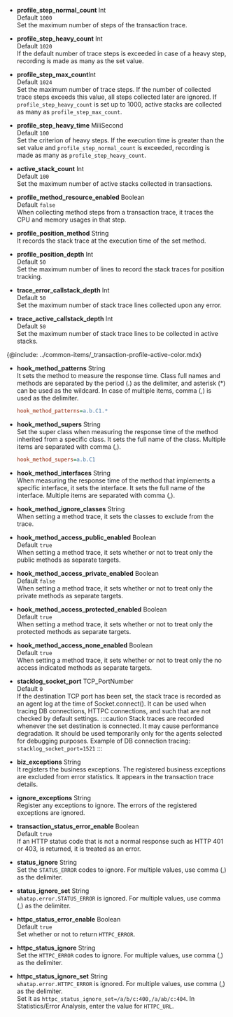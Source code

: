 -   **profile_step_normal_count** <span class='type'>Int</span><br/>
      Default `1000`<br/>
      Set the maximum number of steps of the transaction trace.

-   **profile_step_heavy_count** <span class='type'>Int</span><br/>
      Default `1020`<br/>
       If the default number of trace steps is exceeded in case of a heavy step, recording is made as many as the set value.

-   **profile_step_max_count**<span class='type'>Int</span><br/>
      Default `1024`<br/>
      Set the maximum number of trace steps. If the number of collected trace steps exceeds this value, all steps collected later are ignored. If `profile_step_heavy_count` is set up to 1000, active stacks are collected as many as `profile_step_max_count`.

-   **profile_step_heavy_time** <span class='type'>MiliSecond</span><br/>
      Default `100`<br/>
      Set the criterion of heavy steps. If the execution time is greater than the set value and `profile_step_normal_count` is exceeded, recording is made as many as `profile_step_heavy_count`.

-   **active_stack_count** <span class='type'>Int</span><br/>
      Default `100`<br/>
      Set the maximum number of active stacks collected in transactions.

-   **profile_method_resource_enabled** <span class='type'>Boolean</span><br/>
      Default `false`<br/>
      When collecting method steps from a transaction trace, it traces the CPU and memory usages in that step.

-   **profile_position_method** <span class='type'>String</span><br/>
      It records the stack trace at the execution time of the set method.

-   **profile_position_depth** <span class='type'>Int</span><br/>
      Default `50`<br/>
       Set the maximum number of lines to record the stack traces for position tracking.

-   **trace_error_callstack_depth** <span class='type'>Int</span><br/>
      Default `50`<br/>
      Set the maximum number of stack trace lines collected upon any error.

-   **trace_active_callstack_depth** <span class='type'>Int</span><br/>
      Default `50`<br/>
      Set the maximum number of stack trace lines to be collected in active stacks.

{@include: ../common-items/_transaction-profile-active-color.mdx}

-   **hook_method_patterns** <span class='type'>String</span><br/>
      It sets the method to measure the response time. Class full names and methods are separated by the period (.) as the delimiter, and asterisk (\*) can be used as the wildcard. In case of multiple items, comma (,) is used as the delimiter.

    ```ini title='예시'
    hook_method_patterns=a.b.C1.*
    ```

-   **hook_method_supers** <span class='type'>String</span><br/>
      Set the super class when measuring the response time of the method inherited from a specific class. It sets the full name of the class. Multiple items are separated with comma (,).

    ```ini title='예시'
    hook_method_supers=a.b.C1
    ```

-   **hook_method_interfaces** <span class='type'>String</span><br/>
    When measuring the response time of the method that implements a specific interface, it sets the interface. It sets the full name of the interface. Multiple items are separated with comma (,).

-   **hook_method_ignore_classes** <span class='type'>String</span><br/>
    When setting a method trace, it sets the classes to exclude from the trace.

-   **hook_method_access_public_enabled** <span class='type'>Boolean</span><br/>
    Default `true`<br/>When setting a method trace, it sets whether or not to treat only the public methods as separate targets.

-   **hook_method_access_private_enabled** <span class='type'>Boolean</span><br/>
    Default `false`<br/>When setting a method trace, it sets whether or not to treat only the private methods as separate targets.

-   **hook_method_access_protected_enabled** <span class='type'>Boolean</span><br/>
    Default `true`<br/>When setting a method trace, it sets whether or not to treat only the protected methods as separate targets.

-   **hook_method_access_none_enabled** <span class='type'>Boolean</span><br/>
    Default `true`<br/>When setting a method trace, it sets whether or not to treat only the no access indicated methods as separate targets.

-   **stacklog_socket_port** <span class='type'>TCP_PortNumber</span><br/>
        Default `0`<br/>
        If the destination TCP port has been set, the stack trace is recorded as an agent log at the time of Socket.connect(). It can be used when tracing DB connections, HTTPC connections, and such that are not checked by default settings.
    :::caution
    Stack traces are recorded whenever the set destination is connected. It may cause performance degradation. It should be used temporarily only for the agents selected for debugging purposes.
    Example of DB connection tracing: `stacklog_socket_port=1521`
    :::

-   **biz_exceptions** <span class='type'>String</span><br/>
    It registers the business exceptions. The registered business exceptions are excluded from error statistics. It appears in the transaction trace details.

-   **ignore_exceptions** <span class='type'>String</span><br/>
    Register any exceptions to ignore. The errors of the registered exceptions are ignored.

-   **transaction_status_error_enable** <span class='type'>Boolean</span><br/>
      Default `true`<br/>
      If an HTTP status code that is not a normal response such as HTTP 401 or 403, is returned, it is treated as an error.

-   **status_ignore** <span class='type'>String</span><br/>
      Set the `STATUS_ERROR` codes to ignore. For multiple values, use comma (,) as the delimiter.

-   **status_ignore_set** <span class='type'>String</span><br/>
      `whatap.error.STATUS_ERROR` is ignored. For multiple values, use comma (,) as the delimiter.

-   **httpc_status_error_enable** <span class='type'>Boolean</span><br/>
      Default `true`<br/>
      Set whether or not to return `HTTPC_ERROR`.

-   **httpc_status_ignore** <span class='type'>String</span><br/>
      Set the `HTTPC_ERROR` codes to ignore. For multiple values, use comma (,) as the delimiter.

-   **httpc_status_ignore_set** <span class='type'>String</span><br/>
      `whatap.error.HTTPC_ERROR` is ignored. For multiple values, use comma (,) as the delimiter.<br/>
      Set it as `httpc_status_ignore_set=/a/b/c:400,/a/ab/c:404`. In Statistics/Error Analysis, enter the value for `HTTPC_URL`.
